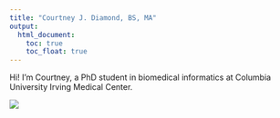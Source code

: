 ```yaml
---
title: "Courtney J. Diamond, BS, MA"
output: 
  html_document:
    toc: true
    toc_float: true
---
```




Hi! I'm Courtney, a PhD student in biomedical informatics at Columbia University Irving Medical Center. 


![](images/headshot.jpeg)

